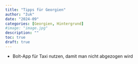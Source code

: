 ```yaml
---
title: "Tipps für Georgien"
author: "žuk"
date: "2024-09"
categories: [Georgien, Hintergrund]
#image: "image.jpg"
description: ""
toc: true
draft: true
---
```


-   Bolt-App für Taxi nutzen, damit man nicht abgezogen wird
